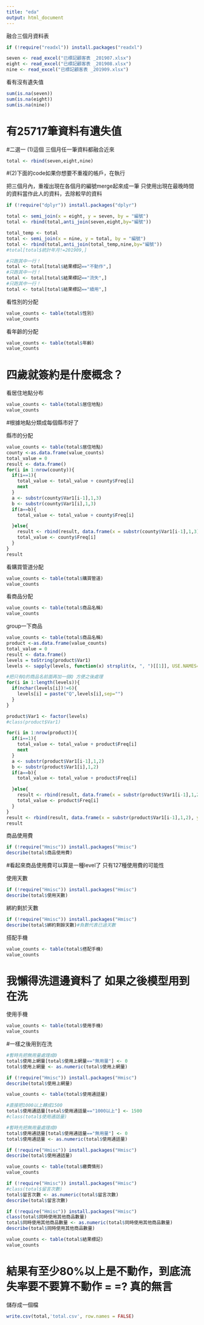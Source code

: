 ---
title: "eda"
output: html_document
---

融合三個月資料表
```{r setup, include=FALSE}
if (!require("readxl")) install.packages("readxl")

seven <- read_excel("已標記顧客表 _201907.xlsx")
eight <- read_excel("已標記顧客表 _201908.xlsx")
nine <- read_excel("已標記顧客表 _201909.xlsx")

```

看有沒有遺失值

```{r}
sum(is.na(seven))
sum(is.na(eight))
sum(is.na(nine))
```


# 有25717筆資料有遺失值



#二選一 (1)這個 三個月任一筆資料都融合近來
```{r}
total <- rbind(seven,eight,nine)
```




#(2)下面的code如果你想要不重複的帳戶，在執行

把三個月內，重複出現在各個月的編號merge起來成一筆
只使用出現在最晚時間的資料當作此人的資料，去除較早的資料
```{r}
if (!require("dplyr")) install.packages("dplyr")

total <- semi_join(x = eight, y = seven, by = "編號")
total <- rbind(total,anti_join(seven,eight,by="編號"))

total_temp <- total
total <- semi_join(x = nine, y = total, by = "編號")
total <- rbind(total,anti_join(total_temp,nine,by="編號"))
#total[total$統計年月!=201909,]
```
```{r}
#只跑其中一行！
total <- total[total$結果標記=="不動作",]
#只跑其中一行！
total <- total[total$結果標記=="流失",]
#只跑其中一行！
total <- total[total$結果標記=="續用",]
```


 

看性別的分配
```{r}
value_counts <- table(total$性別)
value_counts
```

看年齡的分配
```{r}
value_counts <- table(total$年齡)
value_counts
```
# 四歲就簽約是什麼概念？


看居住地點分布
```{r}
value_counts <- table(total$居住地點)
value_counts
```

#根據地點分類成每個縣市好了

縣市的分配
```{r}

value_counts <- table(total$居住地點)
county <-as.data.frame(value_counts)
total_value = 0
result <- data.frame()
for(i in 1:nrow(county)){
  if(i==1){
    total_value <- total_value + county$Freq[i]
    next
  }
  a <- substr(county$Var1[i-1],1,3)
  b <- substr(county$Var1[i],1,3)
  if(a==b){
    total_value <- total_value + county$Freq[i]

  }else{
    result <- rbind(result, data.frame(x = substr(county$Var1[i-1],1,3), y = total_value))
    total_value <- county$Freq[i]
  }
}
result

```


看購買管道分配
```{r}
value_counts <- table(total$購買管道)
value_counts
```

看商品分配

```{r}
value_counts <- table(total$商品名稱)
value_counts
```

group一下商品

```{r}

value_counts <- table(total$商品名稱)
product <-as.data.frame(value_counts)
total_value = 0
result <- data.frame()
levels = toString(product$Var1)
levels <- sapply(levels, function(x) strsplit(x, ", ")[[1]], USE.NAMES=FALSE)

#把只有Q的商品名前面再加一個Q 方便之後處理
for(i in 1:length(levels)){
  if(nchar(levels[i])!=6){
    levels[i] = paste("Q",levels[i],sep="")
  }
}

product$Var1 <- factor(levels)
#class(product$Var1)

for(i in 1:nrow(product)){
  if(i==1){
    total_value <- total_value + product$Freq[i]
    next
  }
  a <- substr(product$Var1[i-1],1,2)
  b <- substr(product$Var1[i],1,2)
  if(a==b){
    total_value <- total_value + product$Freq[i]

  }else{
    result <- rbind(result, data.frame(x = substr(product$Var1[i-1],1,2), y = total_value))
    total_value <- product$Freq[i]
  }
}
result <- rbind(result, data.frame(x = substr(product$Var1[i-1],1,2), y = total_value))
result

```


商品使用費
```{r}
if (!require("Hmisc")) install.packages("Hmisc")
describe(total$商品使用費)

```
#看起來商品使用費可以算是一種level了 只有127種使用費的可能性 

使用天數

```{r}
if (!require("Hmisc")) install.packages("Hmisc")
describe(total$使用天數)

```

綁約剩於天數
```{r}
if (!require("Hmisc")) install.packages("Hmisc")
describe(total$綁約剩餘天數)#負數代表已過天數

```

搭配手機
```{r}
value_counts <- table(total$搭配手機)
value_counts
```
# 我懶得洗這邊資料了 如果之後模型用到在洗

使用手機
```{r}
value_counts <- table(total$使用手機)
value_counts
```
#一樣之後用到在洗


```{r}
#暫時先把無用量處理成0
total$使用上網量[total$使用上網量=="無用量"] <- 0
total$使用上網量 <- as.numeric(total$使用上網量)

if (!require("Hmisc")) install.packages("Hmisc")
describe(total$使用上網量)

```

```{r}
value_counts <- table(total$使用通話量)

#直接把1000以上轉成1500
total$使用通話量[total$使用通話量=="1000以上"] <- 1500
#class(total$使用通話量)

#暫時先把無用量處理成0
total$使用通話量[total$使用通話量=="無用量"] <- 0
total$使用通話量 <- as.numeric(total$使用通話量)

if (!require("Hmisc")) install.packages("Hmisc")
describe(total$使用通話量)

```

```{r}
value_counts <- table(total$繳費情形)
value_counts

```

```{r}
if (!require("Hmisc")) install.packages("Hmisc")
#class(total$留言次數)
total$留言次數 <- as.numeric(total$留言次數)
describe(total$留言次數)

```

```{r}
if (!require("Hmisc")) install.packages("Hmisc")
class(total$同時使用其他商品數量)
total$同時使用其他商品數量 <- as.numeric(total$同時使用其他商品數量)
describe(total$同時使用其他商品數量)
```


```{r}
value_counts <- table(total$結果標記)
value_counts
```
# 結果有至少80%以上是不動作，到底流失率要不要算不動作 = =? 真的無言



儲存成一個檔
```{r}
write.csv(total,'total.csv', row.names = FALSE)
```
